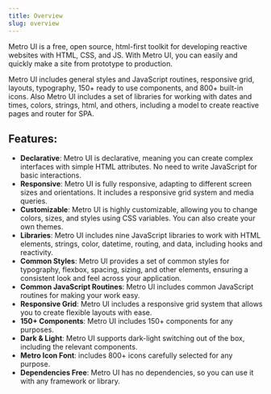```yaml
---
title: Overview
slug: overview
---
```



<div>
    <GithubButton user="olton" repo="metroui"/>
    <SourceButton icon="rocket" text="Website" href="https://metroui.org.ua"/>
</div> 

<Leader content="Welcome to Metro UI - popularity framework for creating websites!"/>

Metro UI is a free, open source, html-first toolkit for developing reactive websites with HTML, CSS, and JS. 
With Metro UI, you can easily and quickly make a site from prototype to production.

Metro UI includes general styles and JavaScript routines, responsive grid, layouts, typography, 150+ ready to use components, and 800+ built-in icons.
Also Metro UI includes a set of libraries for working with dates and times, colors, strings, html, and others, including a model to create reactive pages and router for SPA.

## Features:

+ **Declarative**: Metro UI is declarative, meaning you can create complex interfaces with simple HTML attributes. No need to write JavaScript for basic interactions.
+ **Responsive**: Metro UI is fully responsive, adapting to different screen sizes and orientations. It includes a responsive grid system and media queries.
+ **Customizable**: Metro UI is highly customizable, allowing you to change colors, sizes, and styles using CSS variables. You can also create your own themes.
+ **Libraries**: Metro UI includes nine JavaScript libraries to work with HTML elements, strings, color, datetime, routing, and data, including hooks and reactivity.
+ **Common Styles**: Metro UI provides a set of common styles for typography, flexbox, spacing, sizing, and other elements, ensuring a consistent look and feel across your application.
+ **Common JavaScript Routines**: Metro UI includes common JavaScript routines for making your work easy.
+ **Responsive Grid**: Metro UI includes a responsive grid system that allows you to create flexible layouts with ease.
+ **150+ Components**: Metro UI includes 150+ components for any purposes.
+ **Dark & Light**: Metro UI supports dark-light switching out of the box, including the relevant components.
+ **Metro Icon Font**: includes 800+ icons carefully selected for any purpose.
+ **Dependencies Free**: Metro UI has no dependencies, so you can use it with any framework or library.

